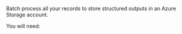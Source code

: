 Batch process all your records to store structured outputs in an Azure Storage account.

You will need:


<SharedAzure />
<SharedAzureCLIAPI />